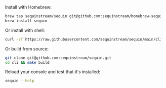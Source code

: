
Install with Homebrew:

```bash
brew tap sequinstream/sequin git@github.com:sequinstream/homebrew-sequin
brew install sequin
```

Or install with shell:

```bash
curl -sf https://raw.githubusercontent.com/sequinstream/sequin/main/cli/installer.sh | sh
```

Or build from source:

```bash
git clone git@github.com:sequinstream/sequin.git
cd cli && make build
```

Reload your console and test that it's installed:

```bash
sequin --help
```